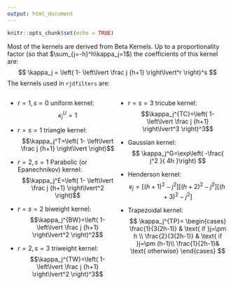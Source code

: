 ```yaml
---
output: html_document
---
```


```r
knitr::opts_chunk$set(echo = TRUE)
```


<style>
.parent {
  display: grid;
  grid-template-columns: repeat(2, 1fr);
  grid-template-rows: 2fr;
  grid-column-gap: 0px;
  grid-row-gap: 0px;
}
</style>
<style>
 .col2 {
  columns: 2;     
  -webkit-columns: 2; 
  -moz-columns: 2;
  -webkit-column-count: 2;
      -moz-column-count: 2;
           column-count: 2;

   -webkit-column-gap: 20px;
      -moz-column-gap: 20px;
           column-gap: 20px;
 }
</style>
   


Most of the kernels are derived from Beta Kernels. 
Up to a proportionality factor (so that $\sum_{j=-h}^h\kappa_j=1$) the coefficients of this kernel are:
$$
\kappa_j = \left(
  1-
  \left\lvert
  \frac j {h+1}
  \right\lvert^r
\right)^s
$$
The kernels used in `rjdfilters` are:

::: {.parent}
::: {}
- $r=1,s=0$ uniform kernel: 
$$\kappa_j^U=1$$

- $r=s=1$ triangle kernel:
$$\kappa_j^T=\left(
  1-
  \left\lvert
  \frac j {h+1}
  \right\lvert
\right)$$

- $r=2,s=1$  Parabolic (or Epanechnikov) kernel:
$$\kappa_j^E=\left(
  1-
  \left\lvert
  \frac j {h+1}
  \right\lvert^2
\right)$$

- $r=s=2$ biweight kernel:
$$\kappa_j^{BW}=\left(
  1-
  \left\lvert
  \frac j {h+1}
  \right\lvert^2
\right)^2$$

- $r = 2, s = 3$ triweight kernel:
$$\kappa_j^{TW}=\left(
  1-
  \left\lvert
  \frac j {h+1}
  \right\lvert^2
\right)^3$$
:::
::: {}
- $r = s = 3$ tricube kernel:
$$\kappa_j^{TC}=\left(
  1-
  \left\lvert
  \frac j {h+1}
  \right\lvert^3
\right)^3$$

- Gaussian kernel:
$$
\kappa_j^G=\exp\left(
-\frac{
  j^2
}{
  4h
}\right)
$$
- Henderson kernel:
$$
\kappa_{j}=\left[(h+1)^{2}-j^{2}\right]\left[(h+2)^{2}-j^{2}\right]\left[(h+3)^{2}-j^{2}\right]
$$

- Trapezoidal kernel:
$$
\kappa_j^{TP}=
\begin{cases}
  \frac{1}{3(2h-1)} & \text{ if }j=\pm h 
  \\
  \frac{2}{3(2h-1)} & \text{ if }j=\pm (h-1)\\
  \frac{1}{2h-1}& \text{ otherwise}
\end{cases}
$$
::: 
::::



